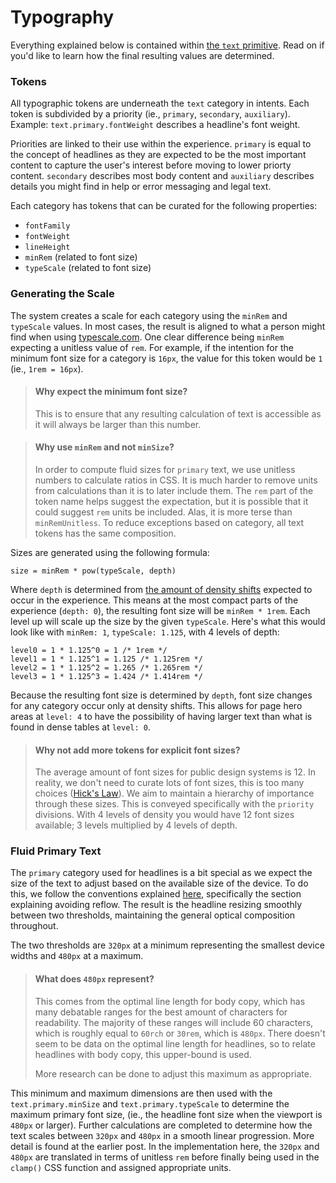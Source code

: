 
<Meta title="Foundations/Typography" />

# Typography

Everything explained below is contained within [the `text` primitive](/docs/primitives-text--docs). Read on if you'd like to learn how the final resulting values are determined.

### Tokens

All typographic tokens are underneath the `text` category in intents. Each token is subdivided by a priority (ie., `primary`, `secondary`, `auxiliary`). Example: `text.primary.fontWeight` describes a headline's font weight.

Priorities are linked to their use within the experience. `primary` is equal to the concept of headlines as they are expected to be the most important content to capture the user's interest before moving to lower priorty content. `secondary` describes most body content and `auxiliary` describes details you might find in help or error messaging and legal text.

Each category has tokens that can be curated for the following properties:

- `fontFamily`
- `fontWeight`
- `lineHeight`
- `minRem` (related to font size)
- `typeScale` (related to font size)

### Generating the Scale

The system creates a scale for each category using the `minRem` and `typeScale` values. In most cases, the result is aligned to what a person might find when using [typescale.com](https://typescale.com/). One clear difference being `minRem` expecting a unitless value of `rem`. For example, if the intention for the minimum font size for a category is `16px`, the value for this token would be `1` (ie., `1rem = 16px`).

> #### Why expect the minimum font size?
>
> This is to ensure that any resulting calculation of text is accessible as it will always be larger than this number.

> #### Why use `minRem` and not `minSize`?
>
> In order to compute fluid sizes for `primary` text, we use unitless numbers to calculate ratios in CSS. It is much harder to remove units from calculations than it is to later include them. The `rem` part of the token name helps suggest the expectation, but it is possible that it could suggest `rem` units be included. Alas, it is more terse than `minRemUnitless`. To reduce exceptions based on category, all text tokens has the same composition.

Sizes are generated using the following formula:

```
size = minRem * pow(typeScale, depth)
```

Where `depth` is determined from [the amount of density shifts](/docs/foundations-density--docs) expected to occur in the experience. This means at the most compact parts of the experience (`depth: 0`), the resulting font size will be `minRem * 1rem`. Each level up will scale up the size by the given `typeScale`. Here's what this would look like with `minRem: 1`, `typeScale: 1.125`, with 4 levels of depth:

```
level0 = 1 * 1.125^0 = 1 /* 1rem */
level1 = 1 * 1.125^1 = 1.125 /* 1.125rem */
level2 = 1 * 1.125^2 = 1.265 /* 1.265rem */
level3 = 1 * 1.125^3 = 1.424 /* 1.414rem */
```

Because the resulting font size is determined by `depth`, font size changes for any category occur only at density shifts. This allows for page hero areas at `level: 4` to have the possibility of having larger text than what is found in dense tables at `level: 0`.

> #### Why not add more tokens for explicit font sizes?
>
> The average amount of font sizes for public design systems is 12. In reality, we don't need to curate lots of font sizes, this is too many choices ([Hick's Law](https://lawsofux.com/hicks-law/)). We aim to maintain a hierarchy of importance through these sizes. This is conveyed specifically with the `priority` divisions. With 4 levels of density you would have 12 font sizes available; 3 levels multiplied by 4 levels of depth.

### Fluid Primary Text

The `primary` category used for headlines is a bit special as we expect the size of the text to adjust based on the available size of the device. To do this, we follow the conventions explained [here](https://css-tricks.com/linearly-scale-font-size-with-css-clamp-based-on-the-viewport/), specifically the section explaining avoiding reflow. The result is the headline resizing smoothly between two thresholds, maintaining the general optical composition throughout.

The two thresholds are `320px` at a minimum representing the smallest device widths and `480px` at a maximum.

> #### What does `480px` represent?
>
> This comes from the optimal line length for body copy, which has many debatable ranges for the best amount of characters for readability. The majority of these ranges will include 60 characters, which is roughly equal to `60rch` or `30rem`, which is `480px`. There doesn't seem to be data on the optimal line length for headlines, so to relate headlines with body copy, this upper-bound is used.
>
> More research can be done to adjust this maximum as appropriate.

This minimum and maximum dimensions are then used with the `text.primary.minSize` and `text.primary.typeScale` to determine the maximum primary font size, (ie., the headline font size when the viewport is `480px` or larger). Further calculations are completed to determine how the text scales between `320px` and `480px` in a smooth linear progression. More detail is found at the earlier post. In the implementation here, the `320px` and `480px` are translated in terms of unitless `rem` before finally being used in the `clamp()` CSS function and assigned appropriate units.